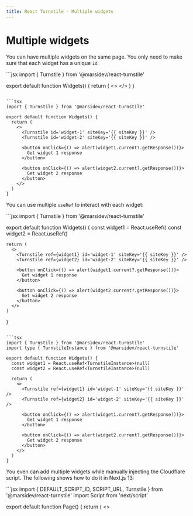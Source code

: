 ```yaml
---
title: React Turnstile - Multiple widgets
---
```


# Multiple widgets

You can have multiple widgets on the same page. You only need to make sure that each widget has a unique `id`.

<CodeGroup>
  ```jsx
  import { Turnstile } from '@marsidev/react-turnstile'

  export default function Widgets() {
    return (
      <>
        <Turnstile id='widget-1' siteKey='{{ siteKey }}' />
        <Turnstile id='widget-2' siteKey='{{ siteKey }}' />
      </>
    )
  }
  ```

  ```tsx
  import { Turnstile } from '@marsidev/react-turnstile'

  export default function Widgets() {
    return (
      <>
        <Turnstile id='widget-1' siteKey='{{ siteKey }}' />
        <Turnstile id='widget-2' siteKey='{{ siteKey }}' />

        <button onClick={() => alert(widget1.current?.getResponse())}>
          Get widget 1 response
        </button>

        <button onClick={() => alert(widget2.current?.getResponse())}>
          Get widget 2 response
        </button>
      </>
    )
  }
  ```
</CodeGroup>

You can use multiple `useRef` to interact with each widget:

<CodeGroup>
  ```jsx
  import { Turnstile } from '@marsidev/react-turnstile'

  export default function Widgets() {
    const widget1 = React.useRef()
    const widget2 = React.useRef()

    return (
      <>
        <Turnstile ref={widget1} id='widget-1' siteKey='{{ siteKey }}' />
        <Turnstile ref={widget2} id='widget-2' siteKey='{{ siteKey }}' />

        <button onClick={() => alert(widget1.current?.getResponse())}>
          Get widget 1 response
        </button>

        <button onClick={() => alert(widget2.current?.getResponse())}>
          Get widget 2 response
        </button>
      </>
    )
  }
  ```

  ```tsx
  import { Turnstile } from '@marsidev/react-turnstile'
  import type { TurnstileInstance } from '@marsidev/react-turnstile'

  export default function Widgets() {
    const widget1 = React.useRef<TurnstileInstance>(null)
    const widget2 = React.useRef<TurnstileInstance>(null)

    return (
      <>
        <Turnstile ref={widget1} id='widget-1' siteKey='{{ siteKey }}' />
        <Turnstile ref={widget2} id='widget-2' siteKey='{{ siteKey }}' />

        <button onClick={() => alert(widget1.current?.getResponse())}>
          Get widget 1 response
        </button>

        <button onClick={() => alert(widget2.current?.getResponse())}>
          Get widget 2 response
        </button>
      </>
    )
  }
  ```
</CodeGroup>

You even can add multiple widgets while manually injecting the Cloudflare script. The following shows how to do it in Next.js 13:

<CodeGroup>
  ```jsx
  import { DEFAULT_SCRIPT_ID, SCRIPT_URL, Turnstile } from '@marsidev/react-turnstile'
  import Script from 'next/script'

  export default function Page() {
    return (
      <>
        <Script id={DEFAULT_SCRIPT_ID} src={SCRIPT_URL} strategy="afterInteractive" />
        <Turnstile id='widget-1' injectScript={false} siteKey='{{ siteKey }}' />
        <Turnstile id='widget-2' injectScript={false} siteKey='{{ siteKey }}' />
      </>
    )
  }
  ```

  ```tsx
  import { DEFAULT_SCRIPT_ID, SCRIPT_URL, Turnstile } from '@marsidev/react-turnstile'
  import Script from 'next/script'

  export default function Page() {
    return (
      <>
        <Script id={DEFAULT_SCRIPT_ID} src={SCRIPT_URL} strategy="afterInteractive" />
        <Turnstile id='widget-1' injectScript={false} siteKey='{{ siteKey }}' />
        <Turnstile id='widget-2' injectScript={false} siteKey='{{ siteKey }}' />
      </>
    )
  }
  ```
</CodeGroup>

<Info>
  This is not the only way to do it. You can also manually inject the script by using a native `<script />` tag in your HTML entry file or inside an useEffect hook with the `document.body.appendChild` function. The key is to make sure that the script is loaded with the `src="https://challenges.cloudflare.com/turnstile/v0/api.js?render=explicit"`.
</Info>

Before version 0.2.0, to render multiple widgets, you need to force inject a Cloudflare script per widget. Something like this:

```jsx
import { Turnstile } from '@marsidev/react-turnstile'
export default function Widgets() {
  return (
    <>
      <Turnstile id='widget-1' siteKey='{{ siteKey }}' />
      <Turnstile
        id='widget-2'
        siteKey='{{ siteKey }}'
        scriptOptions={{
          id: "second-script", // unique id
          onLoadCallbackName: "secondCallback" // unique callback name
        }}
      />
    </>
  )
}
```
